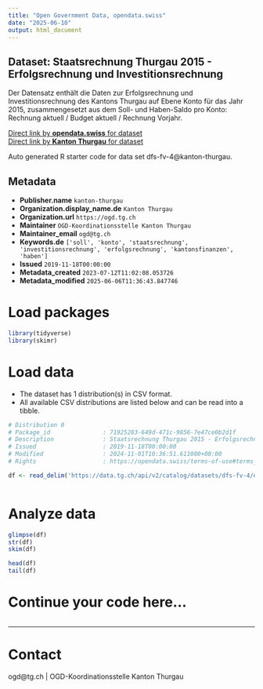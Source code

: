 ```yaml
---
title: "Open Government Data, opendata.swiss"
date: "2025-06-10"
output: html_document
---
```


## Dataset: Staatsrechnung Thurgau 2015 - Erfolgsrechnung und Investitionsrechnung

Der Datensatz enthält die Daten zur Erfolgsrechnung und Investitionsrechnung des Kantons Thurgau auf Ebene Konto für das Jahr 2015, zusammengesetzt aus dem Soll- und Haben-Saldo pro Konto: Rechnung aktuell / Budget aktuell / Rechnung Vorjahr.

[Direct link by **opendata.swiss** for dataset](https://opendata.swiss/de/dataset/staatsrechnung-thurgau-2015-erfolgsrechnung-und-investitionsrechnung)<br>
[Direct link by **Kanton Thurgau** for dataset](https://data.tg.ch/explore/dataset/dfs-fv-4/)

Auto generated R starter code for data set dfs-fv-4@kanton-thurgau.

## Metadata

- **Publisher.name** `kanton-thurgau`
- **Organization.display_name.de** `Kanton Thurgau`
- **Organization.url** `https://ogd.tg.ch`
- **Maintainer** `OGD-Koordinationsstelle Kanton Thurgau`
- **Maintainer_email** `ogd@tg.ch`
- **Keywords.de** `['soll', 'konto', 'staatsrechnung', 'investitionsrechnung', 'erfolgsrechnung', 'kantonsfinanzen', 'haben']`
- **Issued** `2019-11-18T00:00:00`
- **Metadata_created** `2023-07-12T11:02:08.053726`
- **Metadata_modified** `2025-06-06T11:36:43.847746`


# Load packages

```r

library(tidyverse)
library(skimr)

```

# Load data

-   The dataset has 1 distribution(s) in CSV format.
-   All available CSV distributions are listed below and can be read into a tibble.

```r

# Distribution 0
# Package_id               : 71925283-649d-471c-9856-7e47ce0b2d1f
# Description              : Staatsrechnung Thurgau 2015 - Erfolgsrechnung und Investitionsrechnung (csv)
# Issued                   : 2019-11-18T00:00:00
# Modified                 : 2024-11-01T10:36:51.611000+00:00
# Rights                   : https://opendata.swiss/terms-of-use#terms_by

df <- read_delim('https://data.tg.ch/api/v2/catalog/datasets/dfs-fv-4/exports/csv?use_labels=true')



```

# Analyze data

```r

glimpse(df)
str(df)
skim(df)

head(df)
tail(df)

```

# Continue your code here...

```r

```

------------------------------------------------------------------------

# Contact

ogd@tg.ch | OGD-Koordinationsstelle Kanton Thurgau
